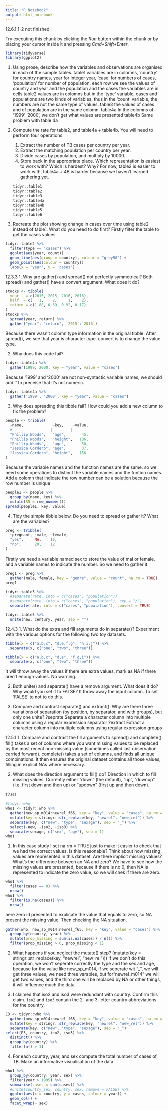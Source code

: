 ```yaml
---
title: "R Notebook"
output: html_notebook
---
```

12.6.1 1-2 not finished

Try executing this chunk by clicking the *Run* button within the chunk or by placing your cursor inside it and pressing *Cmd+Shift+Enter*. 

```r
library(tidyverse)
library(ggplot2)
```
1. Using prose, describe how the variables and observations are organised in each of the sample tables.
table1 variables are in colomns, 'country' for country names, year for integer year, 'case' for numbers of cases, 'population' for number of population.
each row we see the values of country and year and the population and the cases
the variables are in cells
table2 values are in colomns but in the 'type' variable, cases and populations are two kinds of variables, thus in the 'count' variable, the numbers are not the same type of values.
table3 the values of cases and of population are in the same colomn.
table4a In the colomns of '1999' '2000', we don't get what values are presented
table4b Same problem with table 4a

2. Compute the rate for table2, and table4a + table4b. You will need to perform four operations:

   1. Extract the number of TB cases per country per year.
   2. Extract the matching population per country per year.
   3. Divide cases by population, and multiply by 10000.
   4. Store back in the appropriate place.
   Which representation is easiest to work with? Which is hardest? Why? 
For now, table2 is easier to work with, table4a + 4B is harder because we haven't learned gathering yet.
```r
tidyr::table1
tidyr::table2
tidyr::table3
tidyr::table4a
tidyr::table4b
tidyr::table5
tidyr::table6
```
3. Recreate the plot showing change in cases over time using table2 instead of table1. What do you need to do first?
Firstly filter the table to get the cases values
```r
tidyr::table2 %>%
  filter(type == "cases") %>%
  ggplot(aes(year, count)) +
  geom_line(aes(group = country), colour = "grey50") +
  geom_point(aes(colour = country))
  labs(x = 'year', y = 'cases')
```
12.3.3 
1. Why are gather() and spread() not perfectly symmetrical?
Both spread() and gather() have a convert argument. What does it do?
```r
stocks <- tibble(
  year   = c(2015, 2015, 2016, 2016),
  half  = c(   1,    2,     1,    2),
  return = c(1.88, 0.59, 0.92, 0.17)
)
stocks %>% 
  spread(year, return) %>% 
  gather("year", "return", `2015`:`2016`)
```
Because there wasn't colomn type information in the original tibble.
After spread(), we see that year is character type.
convert is to change the value type.

2. Why does this code fail?
```r
tidyr::table4a %>% 
  gather(1999, 2000, key = "year", value = "cases")
```
Because '1999' and '2000' are not non-syntactic variable names, we should add '' to preceise that it's not numeric.
```r
tidyr::table4a %>% 
  gather('1999', '2000', key = "year", value = "cases")
```
3. Why does spreading this tibble fail? How could you add a new column to fix the problem?
```r
people <- tribble(
  ~name,             ~key,    ~value,
  #-----------------|--------|------
  "Phillip Woods",   "age",       45,
  "Phillip Woods",   "height",   186,
  "Phillip Woods",   "age",       50,
  "Jessica Cordero", "age",       37,
  "Jessica Cordero", "height",   156
)
```
Because the variable names and the function names are the same. so we need some operations to distinct the variable names and the funtion names.
Add a colomn that indicate the row number can be a solution because the row number is unique
```r
people1 <- people %>%
  group_by(name, key) %>%
  mutate(RN = row_number())
spread(people1, key, value)
```
4. Tidy the simple tibble below. Do you need to spread or gather it? What are the variables?
```r
preg <- tribble(
  ~pregnant, ~male, ~female,
  "yes",     NA,    10,
  "no",      20,    12
)
```
Firstly we need a variable named sex to store the value of mal or female, and a variable names to indicate the number. So we need to gather it.
```r
preg1 <- preg %>%
  gather(male, female, key = "genre", value = "count", na.rm = TRUE)
preg1
```

```r
tidyr::table3 %>%
  #separate(rate, into = c("cases", "population"))
  #separate(rate, into = c("cases", "population"), sep = "/")
  separate(rate, into = c("cases", "population"), convert = TRUE)
```
```r
tidyr::table5 %>%
  unite(new, century, year, sep = "")
```
12.4.3
1. What do the extra and fill arguments do in separate()? Experiment with the various options for the following two toy datasets.
```r
tibble(x = c("a,b,c", "d,e,f,g", "h,i,j")) %>% 
  separate(x, c("one", "two", "three"))

tibble(x = c("a,b,c", "d,e", "f,g,i")) %>% 
  separate(x, c("one", "two", "three"))
```
It will throw away the values if there are extra values, mark as NA if there aren't enough values. No warning.

2. Both unite() and separate() have a remove argument. What does it do? Why would you set it to FALSE?
It throw away the input colomn. To set 'FALSE' to not to do this.

3. Compare and contrast separate() and extract(). Why are there three variations of separation (by position, by separator, and with groups), but only one unite?
?seprate Separate a character column into multiple columns using a regular expression separator
?extract Extract a character column into multiple columns using regular expression groups

12.5.1
1. Compare and contrast the fill arguments to spread() and complete().
fill() takes a set of columns where you want missing values to be replaced by the most recent non-missing value (sometimes called last observation carried forward).
complete() takes a set of columns, and finds all unique combinations. It then ensures the original dataset contains all those values, filling in explicit NAs where necessary.

2. What does the direction argument to fill() do?
Direction in which to fill missing values. Currently either "down" (the default), "up", "downup" (i.e. first down and then up) or "updown" (first up and then down).

12.6.1

```r
#tidyr::who
who1 <- tidyr::who %>% 
  gather(new_sp_m014:newrel_f65, key = "key", value = "cases", na.rm = TRUE) %>% 
  mutate(key = stringr::str_replace(key, "newrel", "new_rel")) %>% 
  separate(key, c("new", "type", "sexage"), sep = "_") %>%
  select(-new, -iso2, -iso3) %>% 
  separate(sexage, c("sex", "age"), sep = 1)
who1
```
1. In this case study I set na.rm = TRUE just to make it easier to check that we had the correct values. Is this reasonable? Think about how missing values are represented in this dataset. Are there implicit missing values? What’s the difference between an NA and zero?
We have to see how the missing values are presented, because if there is no 0, then NA is represented to indicate the zero value, so we will chek if there are zero.
```r
who1 %>%
  filter(cases == 0) %>%
  nrow()
who1 %>%
  filter(is.na(cases)) %>%
  nrow()
```
here zero id presented to explicate the value that equals to zero, so NA present the missing value.
Then checking the NA situation.
```r
gather(who, new_sp_m014:newrel_f65, key = "key", value = "cases") %>%
  group_by(country, year) %>%
  mutate(prop_missing = sum(is.na(cases)) / n()) %>%
  filter(prop_missing > 0, prop_missing < 1)
```



2. What happens if you neglect the mutate() step? (mutate(key = stringr::str_replace(key, "newrel", "new_rel")))
If we don't do this operation, we won't seperate correctly the type and the sex and age, because for the value like new_sp_m014, if we seperate wit "_", we will get three values, we need three varables, but for "newrel_m014" we will get two values, and the third one will be replaced by NA or other things, it will influence much the data.

3. I claimed that iso2 and iso3 were redundant with country. Confirm this claim.
`iso2` and `iso3` contain the 2- and 3-letter country abbreviations for the country. 
```r
E3 <- tidyr::who %>% 
  gather(new_sp_m014:newrel_f65, key = "key", value = "cases", na.rm = TRUE) %>% 
  mutate(key = stringr::str_replace(key, "newrel", "new_rel")) %>% 
  separate(key, c("new", "type", "sexage"), sep = "_") 
select(E3, country, iso2, iso3) %>%
  distinct() %>%
  group_by(country) %>%
  filter(n() > 1)
```

4. For each country, year, and sex compute the total number of cases of TB. Make an informative visualisation of the data.
```r
who1 %>%
  group_by(country, year, sex) %>%
  filter(year > 1995) %>%
  summarise(cases = sum(cases)) %>%
  #unite(country_sex, country, sex, remove = FALSE) %>%
  ggplot(aes(x = country, y = cases, colour = year)) +
  geom_col() +
  facet_wrap(~ sex)
```
